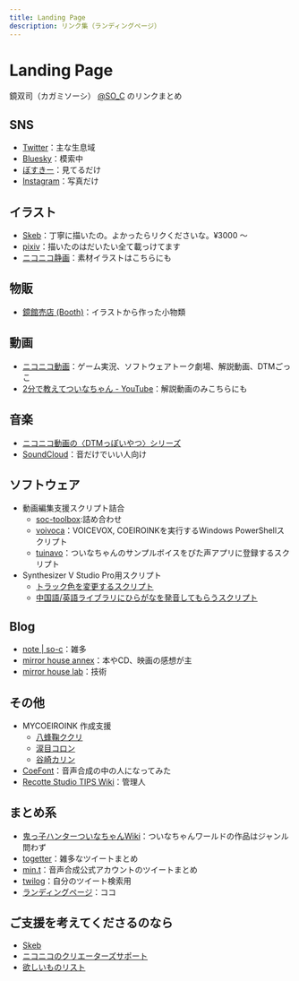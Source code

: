 ```yaml
---
title: Landing Page
description: リンク集（ランディングページ）
---
```


# Landing Page

鏡双司（カガミソーシ） [@SO_C](https://twitter.com/SO_C) のリンクまとめ

## SNS

- [Twitter](https://twitter.com/SO_C)：主な生息域
- [Bluesky](https://bsky.app/profile/so-c.bsky.social)：模索中
- [ぼすきー](https://voskey.icalo.net/@SO_C)：見てるだけ
- [Instagram](https://www.instagram.com/so_c.k/)：写真だけ

## イラスト

- [Skeb](https://skeb.jp/@SO_C)：丁寧に描いたの。よかったらリクくださいな。¥3000 ～
- [pixiv](https://www.pixiv.net/users/17301691)：描いたのはだいたい全て載っけてます
- [ニコニコ静画](https://seiga.nicovideo.jp/user/illust/13145014)：素材イラストはこちらにも

## 物販

- [鏡館売店 (Booth)](https://so-c.booth.pm/)：イラストから作った小物類

## 動画

- [ニコニコ動画](https://www.nicovideo.jp/user/13145014)：ゲーム実況、ソフトウェアトーク劇場、解説動画、DTMごっこ
- [2分で教えてついなちゃん - YouTube](https://www.youtube.com/channel/UCASSVIUKXBTFcdeKm3r1QgA)：解説動画のみこちらにも

## 音楽

- [ニコニコ動画の〈DTMっぽいやつ〉シリーズ](https://www.nicovideo.jp/series/172101)
- [SoundCloud](https://soundcloud.com/so-c-kagami)：音だけでいい人向け

## ソフトウェア

- 動画編集支援スクリプト詰合
  - [soc-toolbox](https://github.com/so-c/soc-toolbox):詰め合わせ
  - [voivoca](/toolbox/voivoca)：VOICEVOX, COEIROINKを実行するWindows PowerShellスクリプト
  - [tuinavo](/toolbox/tuinavo)：ついなちゃんのサンプルボイスをぴた声アプリに登録するスクリプト
- Synthesizer V Studio Pro用スクリプト
  - [トラック色を変更するスクリプト](https://gist.github.com/so-c/d2ce848b3b209c9b496effacfaf37246)
  - [中国語/英語ライブラリにひらがなを発音してもらうスクリプト](https://gist.github.com/so-c/3f92609556d7d5aa443bbb1e3b3c66d1)

## Blog

- [note \| so-c](https://note.com/so_c)：雑多
- [mirror house annex](https://mirahalibrary.blogspot.com/)：本やCD、映画の感想が主
- [mirror house lab](https://mirahalab.blogspot.com/)：技術

## その他

- MYCOEIROINK 作成支援
  - [八蜂鞠ククリ](https://ついなちゃん.com/character/?kukuri)
  - [涙目コロン](https://ついなちゃん.com/character/?koron)
  - [谷崎カリン](https://ついなちゃん.com/character/?karin)
- [CoeFont](https://coefont.cloud/coefonts/6f459c2e-1294-4543-b4ae-2a19336ceb17)：音声合成の中の人になってみた
- [Recotte Studio TIPS Wiki](https://wikiwiki.jp/recosta/)：管理人

## まとめ系

- [鬼っ子ハンターついなちゃんWiki](https://tsuinawiki.cyou/creater/%E9%8F%A1%E5%8F%8C%E5%8F%B8)：ついなちゃんワールドの作品はジャンル問わず
- [togetter](https://togetter.com/id/SO_C)：雑多なツイートまとめ
- [min.t](https://min.togetter.com/id/SO_C)：音声合成公式アカウントのツイートまとめ
- [twilog](https://twilog.org/SO_C)：自分のツイート検索用
- [ランディングページ](https://so-c.github.io/)：ココ

## ご支援を考えてくださるのなら

- [Skeb](https://skeb.jp/@SO_C)
- [ニコニコのクリエーターズサポート](https://creator-support.nicovideo.jp/registration/13145014)
- [欲しいものリスト](https://www.amazon.co.jp/hz/wishlist/ls/1NJZV3RGORDVP)
